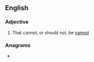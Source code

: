==English==

===Adjective===
{{en-adj}}

# That cannot, or should not, be [[named]]

===Anagrams===
* {{anagrams|en|unamenable}}